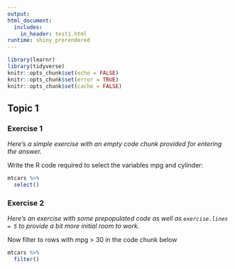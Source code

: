 ```yaml
---
output: 
html_document:
  includes:
    in_header: test1.html
runtime: shiny_prerendered
---
```


```r
library(learnr)
library(tidyverse)
knitr::opts_chunk$set(echo = FALSE)
knitr::opts_chunk$set(error = TRUE)
knitr::opts_chunk$set(cache = FALSE)
```


## Topic 1

### Exercise 1

*Here's a simple exercise with an empty code chunk provided for entering the answer.*

Write the R code required to select the variables mpg and cylinder:

```r
mtcars %>% 
  select()
```

### Exercise 2

*Here's an exercise with some prepopulated code as well as `exercise.lines = 5` to provide a bit more initial room to work.*

Now filter to rows with mpg > 30 in the code chunk below

```r

mtcars %>% 
  filter()
```


<div data-iframe-height></div>
